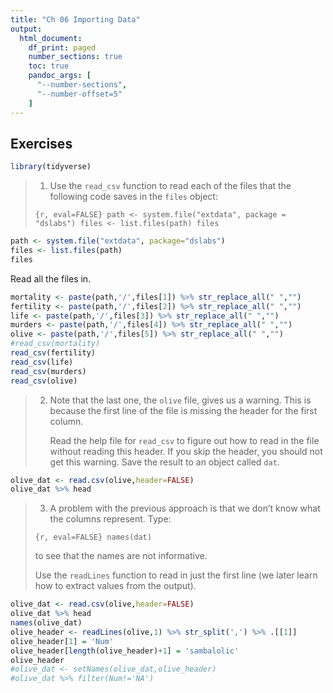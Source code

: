 ```yaml
---
title: "Ch 06 Importing Data"
output:
  html_document:
    df_print: paged
    number_sections: true
    toc: true
    pandoc_args: [
      "--number-sections",
      "--number-offset=5"
    ]
---
```


## Exercises

```r
library(tidyverse)
```

>1. Use the `read_csv` function to read each of the files that the following code saves in the `files` object: 
>
>```{r, eval=FALSE}
>path <- system.file("extdata", package = "dslabs")
>files <- list.files(path)
>files
>```

```r
path <- system.file("extdata", package="dslabs")
files <- list.files(path)
files
```

Read all the files in.
```r
mortality <- paste(path,'/',files[1]) %>% str_replace_all(" ","")
fertility <- paste(path,'/',files[2]) %>% str_replace_all(" ","")
life <- paste(path,'/',files[3]) %>% str_replace_all(" ","")
murders <- paste(path,'/',files[4]) %>% str_replace_all(" ","")
olive <- paste(path,'/',files[5]) %>% str_replace_all(" ","")
#read_csv(mortality)
read_csv(fertility)
read_csv(life)
read_csv(murders)
read_csv(olive)
```

>2. Note that the last one, the `olive` file, gives us a warning. This is because the first line of the file is missing the header for the first column. 
>
>    Read the help file for `read_csv` to figure out how to read in the file without reading this header. If you skip the header, you should not get this warning. Save the result to an object called `dat`.

```r
olive_dat <- read.csv(olive,header=FALSE)
olive_dat %>% head
```

>3. A problem with the previous approach is that we don't know what the columns represent. Type:
>
>```{r, eval=FALSE}
>names(dat)
>```
>
>    to see that the names are not informative.
>
>    Use the `readLines` function to read in just the first line (we later learn how to extract values from the output). 

```r
olive_dat <- read.csv(olive,header=FALSE)
olive_dat %>% head
names(olive_dat)
olive_header <- readLines(olive,1) %>% str_split(',') %>% .[[1]]
olive_header[1] = 'Num'
olive_header[length(olive_header)+1] = 'sambalolic'
olive_header
#olive_dat <- setNames(olive_dat,olive_header)
#olive_dat %>% filter(Num!='NA')
```


